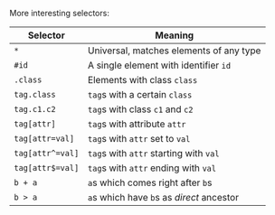 More interesting selectors:

| Selector         | Meaning                                   |
| ---------------- | ----------------------------------------- |
| `*`              | Universal, matches elements of any type   |
| `#id`            | A single element with identifier `id`     |
| `.class`         | Elements with class `class`               |
| `tag.class`      | `tag`s with a certain `class`             |
| `tag.c1.c2`      | `tag`s with class `c1` and `c2`           |
| `tag[attr]`      | `tag`s with attribute `attr`              |
| `tag[attr=val]`  | `tag`s with `attr` set to `val`           |
| `tag[attr^=val]` | `tag`s with `attr` starting with `val`    |
| `tag[attr$=val]` | `tag`s with `attr` ending with `val`      |
| `b + a`          | `a`s which comes right after `b`s         |
| `b > a`          | `a`s which have `b`s as _direct_ ancestor |
